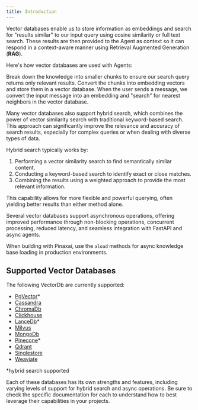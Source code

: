 ```yaml
---
title: Introduction
---
```


Vector databases enable us to store information as embeddings and search for "results similar" to our input query using cosine similarity or full text search. These results are then provided to the Agent as context so it can respond in a context-aware manner using Retrieval Augmented Generation (**RAG**).

Here's how vector databases are used with Agents:

<Steps>
  <Step title="Chunk the information">
    Break down the knowledge into smaller chunks to ensure our search query
    returns only relevant results.
  </Step>
  <Step title="Load the knowledge base">
    Convert the chunks into embedding vectors and store them in a vector
    database.
  </Step>
  <Step title="Search the knowledge base">
    When the user sends a message, we convert the input message into an
    embedding and "search" for nearest neighbors in the vector database.
  </Step>
</Steps>

Many vector databases also support hybrid search, which combines the power of vector similarity search with traditional keyword-based search. This approach can significantly improve the relevance and accuracy of search results, especially for complex queries or when dealing with diverse types of data.

Hybrid search typically works by:

1. Performing a vector similarity search to find semantically similar content.
2. Conducting a keyword-based search to identify exact or close matches.
3. Combining the results using a weighted approach to provide the most relevant information.

This capability allows for more flexible and powerful querying, often yielding better results than either method alone.

<Card title="⚡ Asynchronous Operations">
  <p>Several vector databases support asynchronous operations, offering improved performance through non-blocking operations, concurrent processing, reduced latency, and seamless integration with FastAPI and async agents.</p>
  <Tip className="mt-4">
    When building with Pinaxai, use the <code>aload</code> methods for async knowledge base loading in production environments.
  </Tip>
</Card>

## Supported Vector Databases

The following VectorDb are currently supported:

- [PgVector](/vectordb/pgvector)\*
- [Cassandra](/vectordb/cassandra)
- [ChromaDb](/vectordb/chroma)
- [Clickhouse](/vectordb/clickhouse)
- [LanceDb](/vectordb/lancedb)\*
- [Milvus](/vectordb/milvus)
- [MongoDb](/vectordb/mongodb)
- [Pinecone](/vectordb/pinecone)\*
- [Qdrant](/vectordb/qdrant)
- [Singlestore](/vectordb/singlestore)
- [Weaviate](/vectordb/weaviate)

\*hybrid search supported

Each of these databases has its own strengths and features, including varying levels of support for hybrid search and async operations. Be sure to check the specific documentation for each to understand how to best leverage their capabilities in your projects.